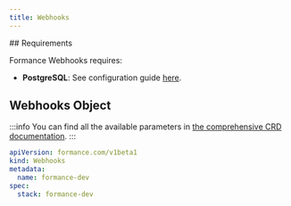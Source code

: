 ```yaml
---
title: Webhooks
---
```


<EE />
## Requirements

Formance Webhooks requires:
- **PostgreSQL**: See configuration guide [here](/next/operator/infra/postgres).

## Webhooks Object

:::info
You can find all the available parameters in [the comprehensive CRD documentation](/next/operator/crd#gateway).
:::

```yaml
apiVersion: formance.com/v1beta1
kind: Webhooks
metadata:
  name: formance-dev
spec:
  stack: formance-dev
```

